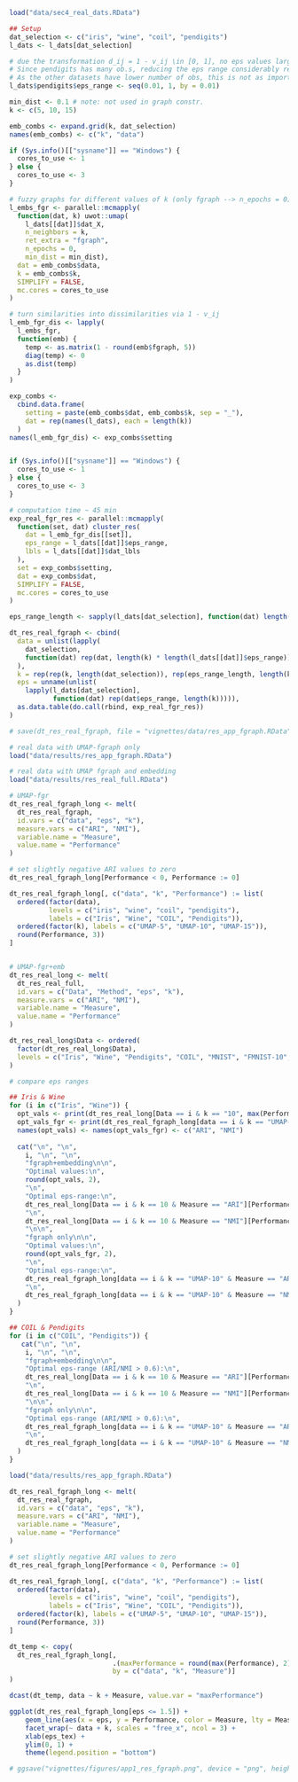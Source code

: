 
```r
load("data/sec4_real_dats.RData")

## Setup
dat_selection <- c("iris", "wine", "coil", "pendigits")
l_dats <- l_dats[dat_selection]

# due the transformation d_ij = 1 - v_ij \in [0, 1], no eps values larger than 1 make sense.
# Since pendigits has many ob.s, reducing the eps range considerably reduces computation time.
# As the other datasets have lower number of obs, this is not as important.
l_dats$pendigits$eps_range <- seq(0.01, 1, by = 0.01)

min_dist <- 0.1 # note: not used in graph constr.
k <- c(5, 10, 15)

emb_combs <- expand.grid(k, dat_selection)
names(emb_combs) <- c("k", "data")

if (Sys.info()[["sysname"]] == "Windows") {
  cores_to_use <- 1
} else {
  cores_to_use <- 3
}

# fuzzy graphs for different values of k (only fgraph --> n_epochs = 0)
l_embs_fgr <- parallel::mcmapply(
  function(dat, k) uwot::umap(
    l_dats[[dat]]$dat_X,
    n_neighbors = k,
    ret_extra = "fgraph", 
    n_epochs = 0,
    min_dist = min_dist),
  dat = emb_combs$data,
  k = emb_combs$k,
  SIMPLIFY = FALSE,
  mc.cores = cores_to_use
)

# turn similarities into dissimilarities via 1 - v_ij
l_emb_fgr_dis <- lapply(
  l_embs_fgr,
  function(emb) {
    temp <- as.matrix(1 - round(emb$fgraph, 5))
    diag(temp) <- 0
    as.dist(temp)
  }
)

exp_combs <- 
  cbind.data.frame(
    setting = paste(emb_combs$dat, emb_combs$k, sep = "_"),
    dat = rep(names(l_dats), each = length(k))
  )
names(l_emb_fgr_dis) <- exp_combs$setting


if (Sys.info()[["sysname"]] == "Windows") {
  cores_to_use <- 1
} else {
  cores_to_use <- 3
}

# computation time ~ 45 min
exp_real_fgr_res <- parallel::mcmapply(
  function(set, dat) cluster_res(
    dat = l_emb_fgr_dis[[set]],
    eps_range = l_dats[[dat]]$eps_range,
    lbls = l_dats[[dat]]$dat_lbls
  ),
  set = exp_combs$setting,
  dat = exp_combs$dat,
  SIMPLIFY = FALSE,
  mc.cores = cores_to_use
)

eps_range_length <- sapply(l_dats[dat_selection], function(dat) length(dat$eps_range))

dt_res_real_fgraph <- cbind(
  data = unlist(lapply(
    dat_selection, 
    function(dat) rep(dat, length(k) * length(l_dats[[dat]]$eps_range)))
  ),
  k = rep(rep(k, length(dat_selection)), rep(eps_range_length, length(k))),
  eps = unname(unlist(
    lapply(l_dats[dat_selection],
           function(dat) rep(dat$eps_range, length(k))))),
  as.data.table(do.call(rbind, exp_real_fgr_res))
)

# save(dt_res_real_fgraph, file = "vignettes/data/res_app_fgraph.RData")
```

```r

# real data with UMAP-fgraph only
load("data/results/res_app_fgraph.RData")

# real data with UMAP fgraph and embedding
load("data/results/res_real_full.RData")

# UMAP-fgr
dt_res_real_fgraph_long <- melt(
  dt_res_real_fgraph, 
  id.vars = c("data", "eps", "k"), 
  measure.vars = c("ARI", "NMI"), 
  variable.name = "Measure", 
  value.name = "Performance"
)

# set slightly negative ARI values to zero
dt_res_real_fgraph_long[Performance < 0, Performance := 0]

dt_res_real_fgraph_long[, c("data", "k", "Performance") := list(
  ordered(factor(data), 
          levels = c("iris", "wine", "coil", "pendigits"), 
          labels = c("Iris", "Wine", "COIL", "Pendigits")),
  ordered(factor(k), labels = c("UMAP-5", "UMAP-10", "UMAP-15")),
  round(Performance, 3))
]


# UMAP-fgr+emb
dt_res_real_long <- melt(
  dt_res_real_full, 
  id.vars = c("Data", "Method", "eps", "k"), 
  measure.vars = c("ARI", "NMI"), 
  variable.name = "Measure", 
  value.name = "Performance"
)

dt_res_real_long$Data <- ordered(
  factor(dt_res_real_long$Data), 
  levels = c("Iris", "Wine", "Pendigits", "COIL", "MNIST", "FMNIST-10", "FMNIST-5")
)

# compare eps ranges

## Iris & Wine
for (i in c("Iris", "Wine")) {
  opt_vals <- print(dt_res_real_long[Data == i & k == "10", max(Performance), by = "Measure"])$V1
  opt_vals_fgr <- print(dt_res_real_fgraph_long[data == i & k == "UMAP-10", max(Performance), by = "Measure"])$V1
  names(opt_vals) <- names(opt_vals_fgr) <- c("ARI", "NMI")
  
  cat("\n", "\n",
    i, "\n", "\n", 
    "fgraph+embedding\n\n",
    "Optimal values:\n",
    round(opt_vals, 2),
    "\n",
    "Optimal eps-range:\n",
    dt_res_real_long[Data == i & k == 10 & Measure == "ARI"][Performance == max(Performance), range(eps)],
    "\n",
    dt_res_real_long[Data == i & k == 10 & Measure == "NMI"][Performance == max(Performance), range(eps)],
    "\n\n",
    "fgraph only\n\n",
    "Optimal values:\n",
    round(opt_vals_fgr, 2),
    "\n",
    "Optimal eps-range:\n",
    dt_res_real_fgraph_long[data == i & k == "UMAP-10" & Measure == "ARI"][Performance == max(Performance), range(eps)],
    "\n",
    dt_res_real_fgraph_long[data == i & k == "UMAP-10" & Measure == "NMI"][Performance == max(Performance), range(eps)]
  )
}

## COIL & Pendigits
for (i in c("COIL", "Pendigits")) {
   cat("\n", "\n",
    i, "\n", "\n", 
    "fgraph+embedding\n\n",
    "Optimal eps-range (ARI/NMI > 0.6):\n",
    dt_res_real_long[Data == i & k == 10 & Measure == "ARI"][Performance > 0.6, range(eps)],
    "\n",
    dt_res_real_long[Data == i & k == 10 & Measure == "NMI"][Performance > 0.6, range(eps)],
    "\n\n",
    "fgraph only\n\n",
    "Optimal eps-range (ARI/NMI > 0.6):\n",
    dt_res_real_fgraph_long[data == i & k == "UMAP-10" & Measure == "ARI"][Performance > 0.6, range(eps)],
    "\n",
    dt_res_real_fgraph_long[data == i & k == "UMAP-10" & Measure == "NMI"][Performance > 0.6, range(eps)]
  )
}
```


```r
load("data/results/res_app_fgraph.RData")

dt_res_real_fgraph_long <- melt(
  dt_res_real_fgraph, 
  id.vars = c("data", "eps", "k"), 
  measure.vars = c("ARI", "NMI"), 
  variable.name = "Measure", 
  value.name = "Performance"
)

# set slightly negative ARI values to zero
dt_res_real_fgraph_long[Performance < 0, Performance := 0]

dt_res_real_fgraph_long[, c("data", "k", "Performance") := list(
  ordered(factor(data), 
          levels = c("iris", "wine", "coil", "pendigits"), 
          labels = c("Iris", "Wine", "COIL", "Pendigits")),
  ordered(factor(k), labels = c("UMAP-5", "UMAP-10", "UMAP-15")),
  round(Performance, 3))
]

dt_temp <- copy(
  dt_res_real_fgraph_long[, 
                          .(maxPerformance = round(max(Performance), 2)), 
                          by = c("data", "k", "Measure")]
)

dcast(dt_temp, data ~ k + Measure, value.var = "maxPerformance") 

ggplot(dt_res_real_fgraph_long[eps <= 1.5]) +
    geom_line(aes(x = eps, y = Performance, color = Measure, lty = Measure)) +
    facet_wrap(~ data + k, scales = "free_x", ncol = 3) +
    xlab(eps_tex) +
    ylim(0, 1) +
    theme(legend.position = "bottom")

# ggsave("vignettes/figures/app1_res_fgraph.png", device = "png", height = 9, width = 9)
```
